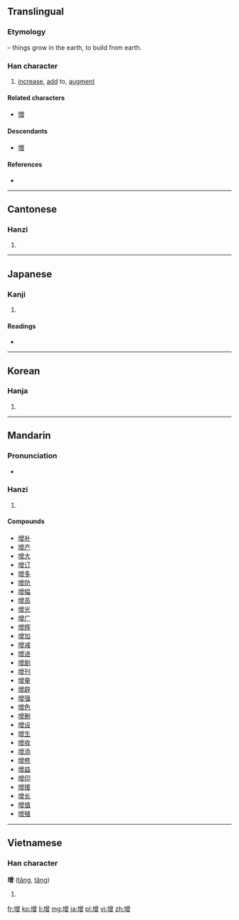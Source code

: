 {{also|増}}
==Translingual==
{{ja-forms|[[増]]|增|增}}

===Etymology===
{{Han compound|土|t1=earth|曾|ls=psc|c1=s|c2=p}} – things grow in the earth, to build from earth.

===Han character===
{{Han char|rn=32|rad=土|as=12|sn=15|four=4816<sub>6</sub>|canj=土金田日 (GCWA)|ids=⿰[[土]][[曾]]}}

# [[increase]], [[add]] to, [[augment]]

====Related characters====
* [[憎]]

====Descendants====
* [[増]]

====References====
* {{Han ref|kx=0238.250|dkj=05454|dj=0477.100|hdz=10489.060|uh=589E|ud=22686|bh=BC57|bd=48215}}

----

==Cantonese==

===Hanzi===
{{yue-hanzi|jyut=[[zang1]]|y=jang1}}

# {{defn|lang=yue|sort=土12}}

----

==Japanese==

===Kanji===
{{ja-kanji|grade=|rs=土12}}

# {{defn|lang=ja|sort=土12}}

====Readings====
* {{ja-readings|on=[[ぞう]] (zō), [[そう]] (sō)|kun=[[ます]] (masu), [[ふえる]] (fueru), [[ふやす]] (fuyasu)}}

----

==Korean==

===Hanja===
{{ko-hanja|hangeul=증|rv=jeung|mr=chŭng}}

# {{defn|lang=ko|sort=土12}}

----

==Mandarin==

===Pronunciation===
* {{audio|Zh-zeng.ogg|Audio}}

===Hanzi===
{{cmn-hanzi|pin=[[zēng]] ([[zeng1]])|wg=tseng<sup>1</sup>}}

# {{defn|lang=cmn|sort=土12}}

====Compounds====
* [[增补]]
* [[增产]]
* [[增大]]
* [[增订]]
* [[增多]]
* [[增防]]
* [[增幅]]
* [[增高]]
* [[增光]]
* [[增广]]
* [[增辉]]
* [[增加]]
* [[增减]]
* [[增进]]
* [[增剧]]
* [[增刊]]
* [[增量]]
* [[增辟]]
* [[增强]]
* [[增色]]
* [[增删]]
* [[增设]]
* [[增生]]
* [[增收]]
* [[增添]]
* [[增修]]
* [[增益]]
* [[增印]]
* [[增援]]
* [[增长]]
* [[增值]]
* [[增殖]]

----

==Vietnamese==

===Han character===
'''增''' ([[tăng]], [[tâng]])

# {{defn|lang=vi}}

[[fr:增]]
[[ko:增]]
[[li:增]]
[[mg:增]]
[[ja:增]]
[[pl:增]]
[[vi:增]]
[[zh:增]]